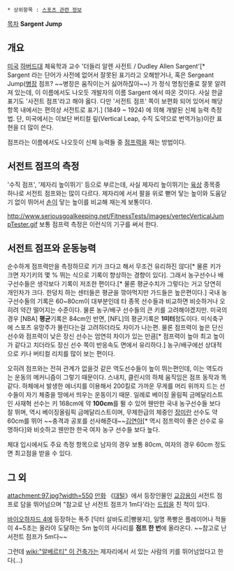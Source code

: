  * 상위항목 : [[스포츠 관련 정보]]
[[목차]]
'''Sargent Jump''' 
== 개요 ==
[[미국]] [[하버드]]대 체육학과 교수 '더들리 알렌 사전트 / Dudley Allen Sargent'[* Sargent 라는 단어가 사전에 없어서 잘못된 표기라고 오해받거나, 혹은 Sergeant Jump([[병장]] 점프? ~~병장은 움직이는거 싫어하잖아~~) 가 정식 명칭인줄로 잘못 알려져 있는데, 이 이름에서도 나오듯 개발자의 이름 Sargent 에서 따온 것이다. 사실 한글 표기도 '사전트 점프'라고 해야 옳다. 다만 '서전트 점프' 쪽이 보편화 되어 있어서 해당 항목 내에서는 편의상 서전트로 표기.] (1849 ~ 1924) 에 의해 개발된 신체 능력 측정법. 단, 미국에서는 이보단 버티컬 맆(Vertical Leap, 수직 도약으로 번역가능)이란 표현을 더 많이 쓴다.

점프라는 이름에서도 나오듯이 신체 능력들 중 [[점프]]력을 재는 방법이다.

== 서전트 점프의 측정 ==
'수직 점프', '제자리 높이뛰기' 등으로 부르는데, 사실 제자리 높이뛰기는 [[육상]] 종목중 하나로 서전트 점프와는 많이 다르다. 제자리에 서서 팔을 위로 뻗어 닿는 높이와 도움닫기 없이 뛰어서 [[손]]이 닿는 높이를 비교해 재는게 보통이다.

http://www.seriousgoalkeeping.net/FitnessTests/images/vertecVerticalJumpTester.gif
보통 점프력 측정은 이런식의 기구를 써서 한다.

== 서전트 점프와 운동능력 ==
순수하게 점프력만을 측정하므로 키가 크다고 해서 무조건 유리하진 않다[* 물론 키가 크면 자기키의 몇 % 뛰는 식으로 기록이 향상하는 경향이 있다]. 그래서 농구선수나 배구선수들은 생각보다 기록이 저조한 편이다.[* 물론 평균수치가 그렇다는 거고 당연히 개인차가 크다. 한덩치 하는 센터들은 평균을 깎아먹지만 가드들은 높은편이다.] 국내 농구선수들의 기록은 60~80cm이 대부분인데 타 종목 선수들과 비교하면 비슷하거나 오히려 약간 떨어지는 수준이다. 물론 농구/배구 선수들의 큰 키를 고려해야겠지만. 미국의 경우 [NBA] '''평균'''기록은 84cm인 반면, [NFL]의 평균기록은 '''1미터'''정도이다. 미식축구에 스포츠 유망주가 몰린다는걸 고려하더라도 차이가 나는편. 물론 점프력이 높은 단신 선수와 점프력이 낮은 장신 선수는 엄연히 차이가 있는 만큼[* 점프력이 높아 최고 높이가 같다고 치더라도 장신 선수 쪽이 반응속도 면에서 유리하다.] 농구/배구에선 상대적으로 키나 버티컬 리치를 많이 보는 편이다.

오히려 점프와는 전혀 관계가 없을것 같은 역도선수들이 높이 뛰는편인데, 이는 역도라는 운동의 메커니즘이 그렇기 때문이다. 스내치, 클린시의 하체 움직임은 점프 동작과 똑같다. 하체에서 발생한 에너지를 이용해서 200킬로 가까운 무게를 머리 위까지 드는 선수들이 자기 체중을 땅에서 띄우는 운동이기 때문. 일례로 베이징 올림픽 금메달리스트인 사재혁 선수는 키 168cm에 약 '''100cm'''를 뛸 수 있어 웬만한 국내 농구선수들 보다 잘 뛰며, 역시 베이징올림픽 금메달리스트이며, 무제한급의 체중인 [[장미란]] 선수도 약 60cm를 뛰어 ~~충격과 공포를 선사해준대~~[[김연아]][* 역시 점프력이 좋은 선수로 유명하다]와 비슷하고 웬만한 한국 여자 농구 선수들 보다 높다.

체대 입시에서도 주요 측정 항목으로 남자의 경우 보통 80cm, 여자의 경우 60cm 정도면 최고점을 받을 수 있다.

== 그 외 ==
attachment:97.jpg?width=550
[[만화]] 《[[대털]]》에서 등장인물인 [[교강용]]이 서전트 점프로 담을 뛰어넘으며 "참고로 난 서전트 점프가 1m다'라는 [[드립]]을 친 적이 있다.

[[바이오하자드 4]]에 등장하는 폭주 [닥터 살바도르|빵봉지], 일명 폭빵은 플레이어나 적들이 4~5초는 올라야 도달하는 5m 높이의 사다리를 '''점프 한 번'''에 올라온다. ~~참고로 난 서전트 점프가 5m다~~

그런데 [[wiki:"알베르티" 이 건축가]]는 제자리에서 서 있는 사람의 키를 뛰어넘었다고 한다(...)
